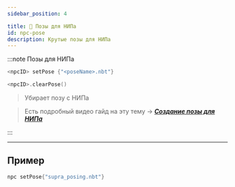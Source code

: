 ```yaml
---
sidebar_position: 4

title: 🤸 Позы для НИПа
id: npc-pose
description: Крутые позы для НИПа
---
```



:::note Позы для НИПа

<Tabs>
<TabItem value="setPose" label="Установить позу" attributes={{className: styles.def}}>

```kts
<npcID> setPose {"<poseName>.nbt"}
```

</TabItem>
<TabItem value="clearPose" label="Убрать позу" attributes={{className: styles.def}}>

```kts
<npcID>.clearPose()
```
> Убирает позу с НИПа

</TabItem>
<TabItem value="createPose" label="Создание позы" attributes={{className: styles.def}}>

> Есть подробный видео гайд на эту тему -> [__***Создание позы для НИПа***__](https://youtu.be/K0fNbnp1GAU)

</TabItem>
</Tabs>

:::

---

## Пример

```kts
npc setPose{"supra_posing.nbt"}
```